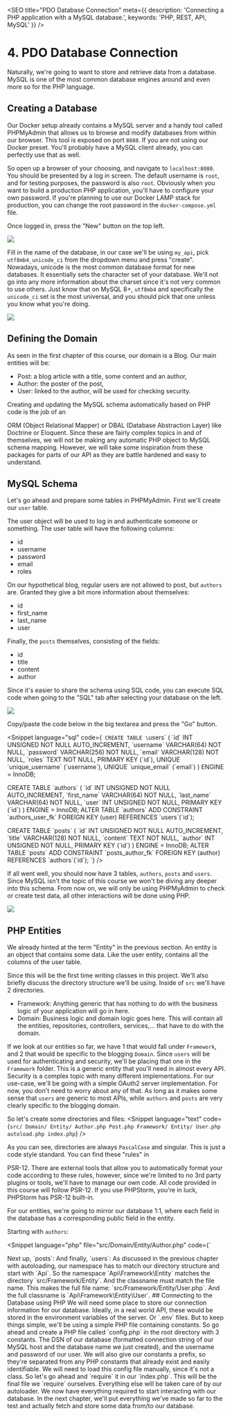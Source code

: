 
<SEO
  title="PDO Database Connection"
  meta={{
    description: 'Connecting a PHP application with a MySQL database.',
    keywords: 'PHP, REST, API, MySQL'
  }}
/>

# 4. PDO Database Connection

Naturally, we're going to want to store and retrieve data from a database. MySQL is one of the most common
database engines around and even more so for the PHP language.

## Creating a Database

Our Docker setup already contains a MySQL server and a handy tool called PHPMyAdmin that allows us to browse
and modify databases from within our browser. This tool is exposed on port `8080`. If you are not using
our Docker preset. You'll probably have a MySQL client already, you can perfectly use that as well.

So open up a browser of your choosing, and navigate to `localhost:8080`. You should be presented by
a log in screen. The default username is `root`, and for testing purposes, the password is also `root`.
Obviously when you want to build a production PHP application, you'll have to configure your own password.
If you're planning to use our Docker LAMP stack for production,
you can change the root password in the `docker-compose.yml` file.

Once logged in, press the "New" button on the top left.

<img src="/img/php-rest-api/04-new-database.png" />

Fill in the name of the database, in our case we'll be using `my_api`, pick `utf8mb4_unicode_ci` from the dropdown menu and press "create".
Nowadays, unicode is the most common database format for new databases. It essentially sets the character set of your database.
We'll not go into any more information about the charset since it's not very common to use others.
Just know that on MySQL 8+, `utf8mb4` and specifically the `unicode_ci` set is the most universal,
and you should pick that one unless you know what you're doing.

<img src="/img/php-rest-api/04-database-create.png" />

## Defining the Domain

As seen in the <Link href="/courses/php-rest-api/01-what-is-rest">first chapter</Link> of this course, our domain is a Blog. Our main entities will be:
- Post: a blog article with a title, some content and an author,
- Author: the poster of the post,
- User: linked to the author, will be used for checking security.

Creating and updating the MySQL schema automatically based on PHP code is the job of an
<Link href="https://en.wikipedia.org/wiki/Object%E2%80%93relational_mapping">ORM</Link> (Object Relational Mapper) or
<Link href="https://en.wikipedia.org/wiki/Database_abstraction_layer">DBAL</Link> (Database Abstraction Layer) like
<Link href="https://www.doctrine-project.org/">Doctrine</Link> or <Link href="https://laravel.com/docs/9.x/eloquent">Eloquent</Link>.
Since these are fairly complex topics in and of themselves, we will not be making any automatic PHP object to MySQL schema mapping.
However, we will take some inspiration from these packages for parts of our API as they are battle hardened and easy to understand.

## MySQL Schema

Let's go ahead and prepare some tables in PHPMyAdmin. First we'll create our `user` table.

The user object will be used to log in and authenticate someone or something. The user table will have the following columns:
- id
- username
- password
- email
- roles

On our hypothetical blog, regular users are not allowed to post, but `authors` are. Granted they give a bit more information about themselves:
- id
- first_name
- last_name
- user

Finally, the `posts` themselves, consisting of the fields:
- id
- title
- content
- author

Since it's easier to share the schema using SQL code, you can execute SQL code when going to the "SQL" tab after selecting your database on the left.

<img src="/img/php-rest-api/04-execute-sql.png" />

Copy/paste the code below in the big textarea and press the "Go" button.

<Snippet language="sql" code={`
CREATE TABLE \`users\` (
    \`id\` INT UNSIGNED NOT NULL AUTO_INCREMENT,
    \`username\` VARCHAR(64) NOT NULL,
    \`password\` VARCHAR(256) NOT NULL,
    \`email\` VARCHAR(128) NOT NULL,
    \`roles\` TEXT NOT NULL,
    PRIMARY KEY (\`id\`),
    UNIQUE \`unique_username\` (\`username\`),
    UNIQUE \`unique_email\` (\`email\`)
) ENGINE = InnoDB;

CREATE TABLE \`authors\` (
    \`id\` INT UNSIGNED NOT NULL AUTO_INCREMENT,
    \`first_name\` VARCHAR(64) NOT NULL,
    \`last_name\` VARCHAR(64) NOT NULL,
    \`user\` INT UNSIGNED NOT NULL,
    PRIMARY KEY (\`id\`)
) ENGINE = InnoDB;
ALTER TABLE \`authors\` ADD CONSTRAINT \`authors_user_fk\` FOREIGN KEY (user) REFERENCES \`users\`(\`id\`);

CREATE TABLE \`posts\` (
    \`id\` INT UNSIGNED NOT NULL AUTO_INCREMENT,
    \`title\` VARCHAR(128) NOT NULL,
    \`content\` TEXT NOT NULL,
    \`author\` INT UNSIGNED NOT NULL,
    PRIMARY KEY (\`id\`)
) ENGINE = InnoDB;
ALTER TABLE \`posts\` ADD CONSTRAINT \`posts_author_fk\` FOREIGN KEY (author) REFERENCES \`authors\`(\`id\`);
`} />

If all went well, you should now have 3 tables, `authors`, `posts` and `users`. Since MySQL isn't the topic of this course
we won't be diving any deeper into this schema. From now on, we will only be using PHPMyAdmin to check or create test data, all other interactions
will be done using PHP.

<img src="/img/php-rest-api/04-schema.png" />

## PHP Entities

We already hinted at the term "Entity" in the previous section. An entity is an object that contains some data.
Like the user entity, contains all the columns of the user table.

Since this will be the first time writing classes in this project. We'll also briefly discuss the directory structure we'll be using.
Inside of `src` we'll have 2 directories.
- Framework: Anything generic that has nothing to do with the business logic of your application will go in here.
- Domain: Business logic and <Link href="https://en.wikipedia.org/wiki/Domain_(software_engineering)">domain</Link> logic goes here.
This will contain all the entities, repositories, controllers, services,... that have to do with the domain.

If we look at our entities so far, we have 1 that would fall under `Framework`, and 2 that would be specific to the blogging `Domain`.
Since `users` will be used for authenticating and security, we'll be placing that one in the `Framework` folder. This is a generic entity that you'll need
in almost every API. Security is a complex topic with many different implementations. For our use-case, we'll be going with a simple OAuth2 server implementation.
For now, you don't need to worry about any of that. As long as it makes some sense that `users` are generic to most APIs, while `authors` and `posts` are
very clearly specific to the blogging domain.

So let's create some directories and files:
<Snippet language="text" code={`
src/
  Domain/
    Entity/
      Author.php
      Post.php
  Framework/
    Entity/
      User.php
  autoload.php
  index.php
`} />

As you can see, directories are always `PascalCase` and singular. This is just a code style standard. You can find these "rules" in
<Link href="https://www.php-fig.org/psr/psr-12/">PSR-12</Link>. There are external tools that allow you to automatically format
your code according to these rules, however, since we're limited to no 3rd party plugins or tools, we'll have to manage our own code.
All code provided in this course will follow PSR-12. If you use PHPStorm, you're in luck,
<Link href="https://www.jetbrains.com/help/phpstorm/configuring-code-style.html#configure-code-style-schemes">PHPStorm has PSR-12</Link> built-in.

For our entities, we're going to mirror our database 1:1, where each field in the database has a corresponding public field in the entity.

Starting with `authors`:

<Snippet language="php" file="src/Domain/Entity/Author.php" code={`
<?php

namespace Api\\Domain\\Entity;

class Author
{
    public int $id;
    public string $firstName;
    public string $lastName;
    public int $user;
}
`} />

Next up, `posts`:

<Snippet language="php" file="src/Domain/Entity/Post.php" code={`
<?php

namespace Api\\Domain\\Entity;

class Post
{
    public int $id;
    public string $title;
    public string $content;
    public int $author;
}
`} />

And finally, `users`:

<Snippet language="php" file="src/Domain/Entity/Post.php" code={`
<?php

namespace Api\\Framework\\Entity;

class User
{
    public int $id;
    public string $username;
    public string $password;
    public string $email;
    public array $roles;
}
`} />

As discussed in the previous chapter with autoloading, our namespace has to match our directory structure and start with `Api`.
So the namespace `Api\Framework\Entity` matches the directory `src/Framework/Entity`. And the classname must match the file name.
This makes the full file name: `src/Framework/Entity/User.php`. And the full classname is `Api\Framework\Entity\User`.

## Connecting to the Database using PHP

We will need some place to store our connection information for our database. Ideally, in a real world API,
these would be stored in the environment variables of the server. Or `.env` files. But to keep things simple,
we'll be using a simple PHP file containing constants.

So go ahead and create a PHP file called `config.php` in the root directory with 3 constants.
The DSN of our database (formatted connection string of our MySQL host and the database name we just created), and the username and password of our user.
We will also give our constants a prefix, so they're separated from any PHP constants that already exist and easily identifiable.

<Snippet language="php" file="src/config.php" code={`
<?php

const API_CONFIG_DB_DSN = 'mysql:host=mysql;dbname=my_api';
const API_CONFIG_DB_USER = 'root';
const API_CONFIG_DB_PASSWORD = 'root';
`} />

We will need to load this config file manually, since it's not a class. So let's go ahead and `require` it in our `index.php`.
This will be the final file we `require` ourselves. Everything else will be taken care of by our autoloader.

<Snippet language="php" file="src/index.php" code={`
<?php
require_once 'config.php';
require_once 'autoload.php';

`} />

We now have everything required to start interacting with our database. In the next chapter, we'll put everything we've made
so far to the test and actually fetch and store some data from/to our database.

<ChapterNavigator prev="/courses/php-rest-api/03-autoloading" next="/courses/php-rest-api/05-repositories" />
